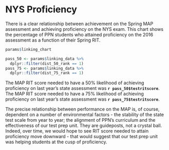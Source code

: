 # NYS Proficiency

There is a clear relationship between achievement on the Spring MAP assessment and achieving proficiency on the NYS exam.  This chart shows the percentage of PPN students who attained proficiency on the 2016 assessment as a function of their Spring RIT.

```r

params$linking_chart

pass_50 <- params$linking_data %>%
  dplyr::filter(dist_50_rank == 1)
pass_75 <- params$linking_data %>%
  dplyr::filter(dist_75_rank == 1)
```

The MAP RIT score needed to have a 50% likelihood of achieving proficiency on last year's state assessment was **`r pass_50$testritscore`**.  The MAP RIT score needed to have a 75% likelihood of achieving proficiency on last year's state assessment was **`r pass_75$testritscore`**.

The precise relationship between performance on the MAP is, of course, dependent on a number of environmental factors - the stability of the state test scale from year to year; the alignment of PPN's curriculum and the effectiveness of our test prep unit.  They are guideposts, not a crystal ball.  Indeed, over time, we would hope to see RIT score needed to attain proficiency move downward - that would suggest that our test prep unit was helping students at the cusp of proficiency.
